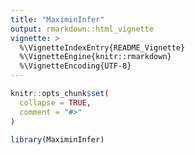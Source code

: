 ```yaml
---
title: "MaximinInfer"
output: rmarkdown::html_vignette
vignette: >
  %\VignetteIndexEntry{README_Vignette}
  %\VignetteEngine{knitr::rmarkdown}
  %\VignetteEncoding{UTF-8}
---
```


```r
knitr::opts_chunk$set(
  collapse = TRUE,
  comment = "#>"
)
```

```r
library(MaximinInfer)
```
